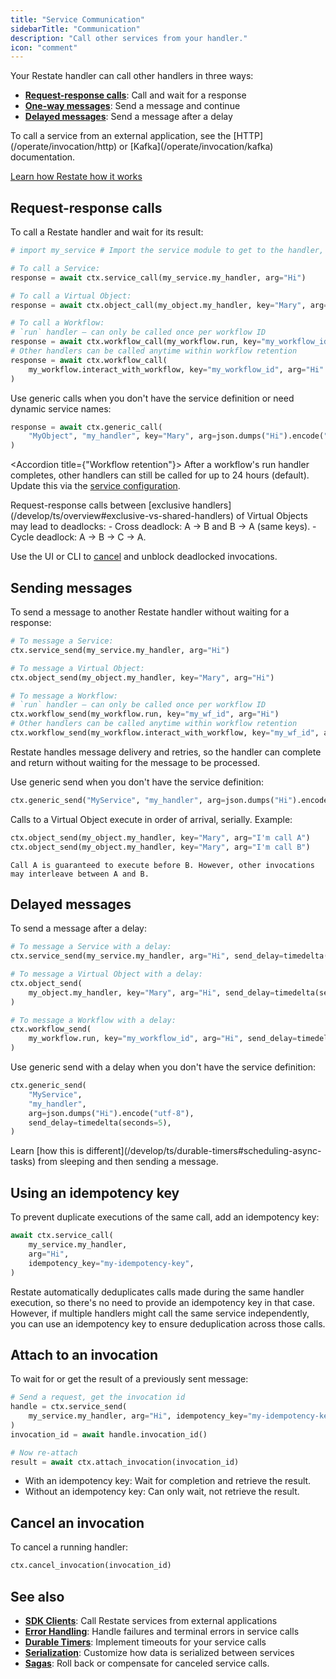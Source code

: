 ```yaml
---
title: "Service Communication"
sidebarTitle: "Communication"
description: "Call other services from your handler."
icon: "comment"
---
```


Your Restate handler can call other handlers in three ways:

- **[Request-response calls](#request-response-calls)**: Call and wait for a response
- **[One-way messages](#sending-messages)**: Send a message and continue
- **[Delayed messages](#delayed-messages)**: Send a message after a delay

<Info>
    To call a service from an external application, see the [HTTP](/operate/invocation/http) or [Kafka](/operate/invocation/kafka) documentation.
</Info>

<Info>[Learn how Restate how it works](/basics/key-concepts#resilient-communication)</Info>


## Request-response calls

To call a Restate handler and wait for its result:

```python {"CODE_LOAD::python/src/develop/service_communication.py#request_response"} 
# import my_service # Import the service module to get to the handler, not the service itself

# To call a Service:
response = await ctx.service_call(my_service.my_handler, arg="Hi")

# To call a Virtual Object:
response = await ctx.object_call(my_object.my_handler, key="Mary", arg="Hi")

# To call a Workflow:
# `run` handler — can only be called once per workflow ID
response = await ctx.workflow_call(my_workflow.run, key="my_workflow_id", arg="Hi")
# Other handlers can be called anytime within workflow retention
response = await ctx.workflow_call(
    my_workflow.interact_with_workflow, key="my_workflow_id", arg="Hi"
)
```

Use generic calls when you don't have the service definition or need dynamic service names:

```python {"CODE_LOAD::python/src/develop/service_communication.py#request_response_generic"} 
response = await ctx.generic_call(
    "MyObject", "my_handler", key="Mary", arg=json.dumps("Hi").encode("utf-8")
)
```

<Accordion title={"Workflow retention"}>
After a workflow's run handler completes, other handlers can still be called for up to 24 hours (default).
Update this via the [service configuration](/operate/configuration/services).
</Accordion>

<Info>
Request-response calls between [exclusive handlers](/develop/ts/overview#exclusive-vs-shared-handlers) of Virtual Objects may lead to deadlocks:
- Cross deadlock: A → B and B → A (same keys).
- Cycle deadlock: A → B → C → A.

Use the UI or CLI to [cancel](/operate/invocation#cancelling-invocations) and unblock deadlocked invocations.
</Info>

## Sending messages

To send a message to another Restate handler without waiting for a response:

```python {"CODE_LOAD::python/src/develop/service_communication.py#one_way"} 
# To message a Service:
ctx.service_send(my_service.my_handler, arg="Hi")

# To message a Virtual Object:
ctx.object_send(my_object.my_handler, key="Mary", arg="Hi")

# To message a Workflow:
# `run` handler — can only be called once per workflow ID
ctx.workflow_send(my_workflow.run, key="my_wf_id", arg="Hi")
# Other handlers can be called anytime within workflow retention
ctx.workflow_send(my_workflow.interact_with_workflow, key="my_wf_id", arg="Hi")
```
Restate handles message delivery and retries, so the handler can complete and return without waiting for the message to be processed.


Use generic send when you don't have the service definition:

```python {"CODE_LOAD::python/src/develop/service_communication.py#one_way_generic"} 
ctx.generic_send("MyService", "my_handler", arg=json.dumps("Hi").encode("utf-8"))
```

<Info>
    Calls to a Virtual Object execute in order of arrival, serially.
    Example:

```python {"CODE_LOAD::python/src/develop/service_communication.py#ordering"} 
ctx.object_send(my_object.my_handler, key="Mary", arg="I'm call A")
ctx.object_send(my_object.my_handler, key="Mary", arg="I'm call B")
```

    Call A is guaranteed to execute before B. However, other invocations may interleave between A and B.
</Info>

## Delayed messages

To send a message after a delay:

```python {"CODE_LOAD::python/src/develop/service_communication.py#delayed"} 
# To message a Service with a delay:
ctx.service_send(my_service.my_handler, arg="Hi", send_delay=timedelta(seconds=5))

# To message a Virtual Object with a delay:
ctx.object_send(
    my_object.my_handler, key="Mary", arg="Hi", send_delay=timedelta(seconds=5)
)

# To message a Workflow with a delay:
ctx.workflow_send(
    my_workflow.run, key="my_workflow_id", arg="Hi", send_delay=timedelta(seconds=5)
)
```

Use generic send with a delay when you don't have the service definition:

```python {"CODE_LOAD::python/src/develop/service_communication.py#delayed_generic"} 
ctx.generic_send(
    "MyService",
    "my_handler",
    arg=json.dumps("Hi").encode("utf-8"),
    send_delay=timedelta(seconds=5),
)
```

<Info>
    Learn [how this is different](/develop/ts/durable-timers#scheduling-async-tasks) from sleeping and then sending a message.
</Info>

## Using an idempotency key

To prevent duplicate executions of the same call, add an idempotency key:

```python {"CODE_LOAD::python/src/develop/service_communication.py#idempotency_key"} 
await ctx.service_call(
    my_service.my_handler,
    arg="Hi",
    idempotency_key="my-idempotency-key",
)
```

Restate automatically deduplicates calls made during the same handler execution, so there's no need to provide an idempotency key in that case.
However, if multiple handlers might call the same service independently, you can use an idempotency key to ensure deduplication across those calls.

## Attach to an invocation

To wait for or get the result of a previously sent message:

```python {"CODE_LOAD::python/src/develop/service_communication.py#attach"} 
# Send a request, get the invocation id
handle = ctx.service_send(
    my_service.my_handler, arg="Hi", idempotency_key="my-idempotency-key"
)
invocation_id = await handle.invocation_id()

# Now re-attach
result = await ctx.attach_invocation(invocation_id)
```

- With an idempotency key: Wait for completion and retrieve the result.
- Without an idempotency key: Can only wait, not retrieve the result.


## Cancel an invocation

To cancel a running handler:

```python {"CODE_LOAD::python/src/develop/service_communication.py#cancel"} 
ctx.cancel_invocation(invocation_id)
```


## See also

- **[SDK Clients](/develop/ts/clients)**: Call Restate services from external applications
- **[Error Handling](/develop/ts/error-handling)**: Handle failures and terminal errors in service calls
- **[Durable Timers](/develop/ts/durable-timers)**: Implement timeouts for your service calls
- **[Serialization](/develop/ts/serialization)**: Customize how data is serialized between services
- **[Sagas](/guides/sagas)**: Roll back or compensate for canceled service calls.
